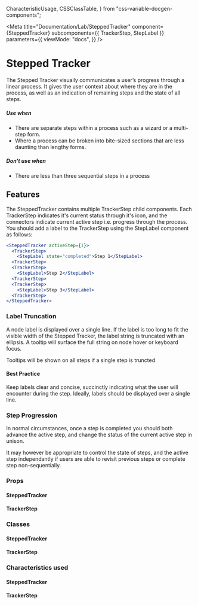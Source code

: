 
  CharacteristicUsage,
  CSSClassTable,
} from "css-variable-docgen-components";

<Meta
  title="Documentation/Lab/SteppedTracker"
  component={SteppedTracker}
  subcomponents={{ TrackerStep, StepLabel }}
  parameters={{
    viewMode: "docs",
  }}
/>

# Stepped Tracker

The Stepped Tracker visually communicates a user’s progress through a linear process. It gives the user context about where they are in the process, as well as an indication of remaining steps and the state of all steps.

##### Use when

- There are separate steps within a process such as a wizard or a multi-step form.
- Where a process can be broken into bite-sized sections that are less daunting than lengthy forms.

##### Don't use when

- There are less than three sequential steps in a process

## Features

The SteppedTracker contains multiple TrackerStep child components. Each TrackerStep indicates it's current status through it's icon, and the connectors indicate current active step i.e. progress through the process. You should add a label to the TrackerStep using the StepLabel component as follows:

```jsx
<SteppedTracker activeStep={1}>
  <TrackerStep>
    <StepLabel state="completed">Step 1</StepLabel>
  <TrackerStep>
  <TrackerStep>
    <StepLabel>Step 2</StepLabel>
  <TrackerStep>
  <TrackerStep>
    <StepLabel>Step 3</StepLabel>
  <TrackerStep>
</SteppedTracker>
```

<Canvas>
  <Story id="lab-stepped-tracker--basic" />
</Canvas>

### Label Truncation

A node label is displayed over a single line. If the label is too long to fit the visible width of the Stepped Tracker, the label string is truncated with an ellipsis. A tooltip will surface the full string on node hover or keyboard focus.

<Canvas>
  <Story id="lab-stepped-tracker--truncated" />
</Canvas>

Tooltips will be shown on all steps if a single step is truncted

<Canvas>
  <Story id="lab-stepped-tracker--single-truncated" />
</Canvas>

#### Best Practice

Keep labels clear and concise, succinctly indicating what the user will encounter during the step. Ideally, labels should be displayed over a single line.

### Step Progression

In normal circumstances, once a step is completed you should both advance the active step, and change the status of the current active step in unison.

<Canvas>
  <Story id="lab-stepped-tracker--auto-progress" />
</Canvas>

It may however be appropriate to control the state of steps, and the active step independantly if users are able to revisit previous steps or complete step non-sequentially.

<Canvas>
  <Story id="lab-stepped-tracker--non-sequential-progress" />
</Canvas>

### Props

#### SteppedTracker

<ArgsTable of={SteppedTracker} />

#### TrackerStep

<ArgsTable of={TrackerStep} />

### Classes

#### SteppedTracker

<CSSClassTable of={SteppedTracker} />

#### TrackerStep

<CSSClassTable of={TrackerStep} />

### Characteristics used

#### SteppedTracker

<CharacteristicUsage of={SteppedTracker} />

#### TrackerStep

<CharacteristicUsage of={TrackerStep} />

<HelpAndSupport />
